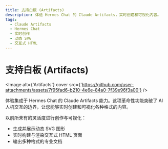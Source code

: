 ```yaml
---
title: 支持白板 (Artifacts)
description: 体验 Hermes Chat 的 Claude Artifacts，实时创建和可视化内容。
tags:
  - Claude Artifacts
  - Hermes Chat
  - 实时创作
  - 动态 SVG
  - 交互式 HTML
---
```


# 支持白板 (Artifacts)

<Image alt={'Artifacts'} cover src={'https://github.com/user-attachments/assets/7f95fad6-b210-4e6e-84a0-7f39e96f3a00'} />

体验集成于 Hermes Chat 的 Claude Artifacts 能力。这项革命性功能突破了 AI 人机交互的边界，让您能够实时创建和可视化各种格式的内容。

以前所未有的灵活度进行创作与可视化：

- 生成并展示动态 SVG 图形
- 实时构建与渲染交互式 HTML 页面
- 输出多种格式的专业文档
